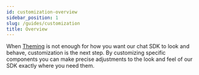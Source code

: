```yaml
---
id: customization-overview
sidebar_position: 1
slug: /guides/customization
title: Overview
---
```


When [Theming](../theming/overview.mdx) is not enough for how you want our chat SDK to look and behave, customization is the next step. By customizing specific components you can make precise adjustments to the look and feel of our SDK exactly where you need them.
